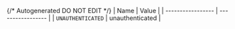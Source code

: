 {/* Autogenerated DO NOT EDIT  */}
| Name              | Value             |
| ----------------- | ----------------- |
| `UNAUTHENTICATED` | unauthenticated   |